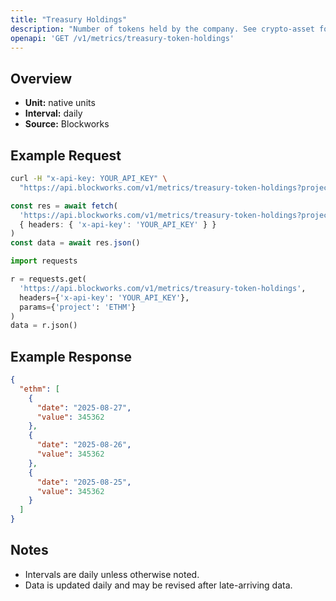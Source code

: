 ```yaml
---
title: "Treasury Holdings"
description: "Number of tokens held by the company. See crypto-asset for asset indicator"
openapi: 'GET /v1/metrics/treasury-token-holdings'
---
```


## Overview

- **Unit:** native units
- **Interval:** daily
- **Source:** Blockworks

## Example Request

<CodeGroup>

```bash cURL
curl -H "x-api-key: YOUR_API_KEY" \
  "https://api.blockworks.com/v1/metrics/treasury-token-holdings?project=ETHM"
```

```typescript TypeScript
const res = await fetch(
  'https://api.blockworks.com/v1/metrics/treasury-token-holdings?project=ETHM',
  { headers: { 'x-api-key': 'YOUR_API_KEY' } }
)
const data = await res.json()
```

```python Python
import requests

r = requests.get(
  'https://api.blockworks.com/v1/metrics/treasury-token-holdings',
  headers={'x-api-key': 'YOUR_API_KEY'},
  params={'project': 'ETHM'}
)
data = r.json()
```

</CodeGroup>

## Example Response

```json
{
  "ethm": [
    {
      "date": "2025-08-27",
      "value": 345362
    },
    {
      "date": "2025-08-26",
      "value": 345362
    },
    {
      "date": "2025-08-25",
      "value": 345362
    }
  ]
}
```

## Notes
- Intervals are daily unless otherwise noted.
- Data is updated daily and may be revised after late-arriving data.
